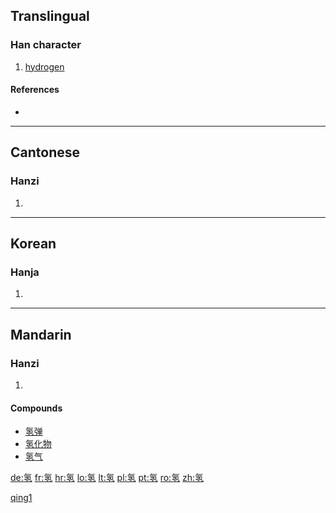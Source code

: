 {{also|氫}}
==Translingual==

===Han character===
{{Han char|rn=84|rad=气|as=05|sn=9|four=|canj=人弓弓人一 (ONNOM)}}

# [[hydrogen]]

====References====
* {{Han ref|kx=0599.111|hdz=32011.070|uh=6C22|ud=27682}}

----

==Cantonese==

===Hanzi===
{{yue-hanzi|jyut=|y=hing1|tra=氫}}

# {{defn|lang=yue|sort=气05}}

----

==Korean==

===Hanja===
{{ko-hanja|hangeul=경|eumhun=|rv=gyeong|mr=kyŏng|y=kyeng}}

# {{defn|lang=ko|sort=气05}}

----

==Mandarin==

===Hanzi===
{{cmn-hanzi|tra=氫|pin=[[qīng]] ([[qing1]])|wg=ch'ing<sup>1</sup>}}

# {{defn|lang=cmn|sort=气05}}

====Compounds====
* [[氢弹]]
* [[氢化物]]
* [[氢气]]

[[Category:cmn:Chemical elements in simplified script|qing1]]

[[de:氢]]
[[fr:氢]]
[[hr:氢]]
[[lo:氢]]
[[lt:氢]]
[[pl:氢]]
[[pt:氢]]
[[ro:氢]]
[[zh:氢]]